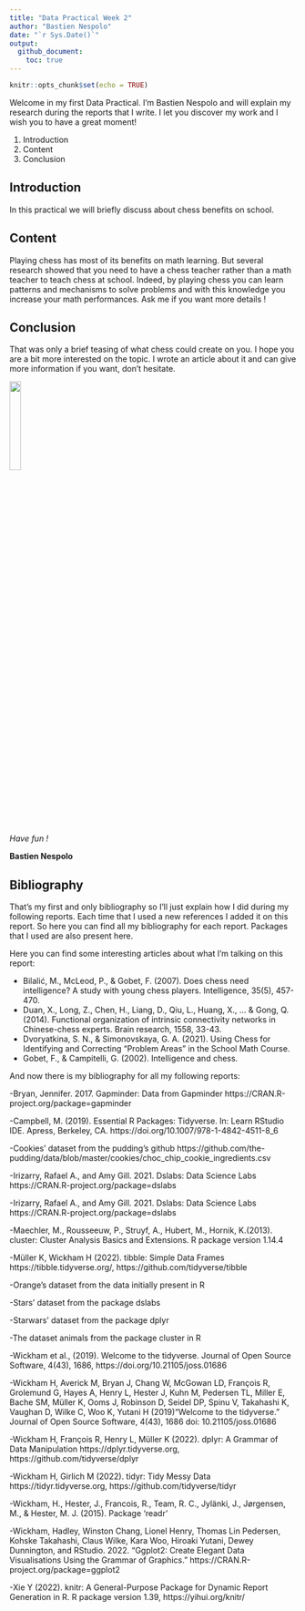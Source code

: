 ---
title: "Data Practical Week 2"
author: "Bastien Nespolo"
date: "`r Sys.Date()`"
output: 
  github_document:
    toc: true
---

```{r setup, include=FALSE}
knitr::opts_chunk$set(echo = TRUE)
```

Welcome in my first Data Practical. I'm Bastien Nespolo and will explain my research during the reports that I write. I let you discover my work and I wish you to have a great moment!


1. Introduction
2. Content
3. Conclusion

## Introduction

In this practical we will briefly discuss about chess benefits on school. 

## Content
Playing chess has most of its benefits on math learning. But several research showed that you need to have a chess teacher rather than a math teacher to teach chess at school. Indeed, by playing chess you can learn patterns and mechanisms to solve problems and with this knowledge you increase your math performances. Ask me if you want more details !

## Conclusion
That was only a brief teasing of what chess could create on you. I hope you are a bit more interested on the topic. I wrote an article about it and can give more information if you want, don't hesitate.

![](https://i.pinimg.com/originals/e3/d3/90/e3d39014e225b037ddc51838f7f297b3.jpg){width=20%} 

*Have fun !*

**Bastien Nespolo**


## Bibliography
That's my first and only bibliography so I'll just explain how I did during my following reports. Each time that I used a new references I added it on this report. So here you can find all my bibliography for each report. Packages that I used are also present here.

Here you can find some interesting articles about what I'm talking on this report:

- Bilalić, M., McLeod, P., & Gobet, F. (2007). Does chess need intelligence? A study with young chess players. Intelligence, 35(5), 457-470.
- Duan, X., Long, Z., Chen, H., Liang, D., Qiu, L., Huang, X., ... & Gong, Q. (2014). Functional organization of intrinsic connectivity networks in Chinese-chess experts. Brain research, 1558, 33-43.
- Dvoryatkina, S. N., & Simonovskaya, G. A. (2021). Using Chess for Identifying and Correcting “Problem Areas” in the School Math Course.
- Gobet, F., & Campitelli, G. (2002). Intelligence and chess.


And now there is my bibliography for all my following reports:

-Bryan, Jennifer. 2017. Gapminder: Data from Gapminder https://CRAN.R-project.org/package=gapminder

-Campbell, M. (2019). Essential R Packages: Tidyverse. In: Learn RStudio IDE. Apress, Berkeley, CA. https://doi.org/10.1007/978-1-4842-4511-8_6

-Cookies’ dataset from the pudding’s github https://github.com/the-pudding/data/blob/master/cookies/choc_chip_cookie_ingredients.csv

-Irizarry, Rafael A., and Amy Gill. 2021. Dslabs: Data Science Labs https://CRAN.R-project.org/package=dslabs

-Irizarry, Rafael A., and Amy Gill. 2021. Dslabs: Data Science Labs https://CRAN.R-project.org/package=dslabs

-Maechler, M., Rousseeuw, P., Struyf, A., Hubert, M., Hornik, K.(2013). cluster: Cluster Analysis Basics and Extensions. R package version 1.14.4

-Müller K, Wickham H (2022). tibble: Simple Data Frames 
https://tibble.tidyverse.org/, https://github.com/tidyverse/tibble

-Orange’s dataset from the data initially present in R

-Stars’ dataset from the package dslabs

-Starwars’ dataset from the package dplyr

-The dataset animals from the package cluster in R

-Wickham et al., (2019). Welcome to the tidyverse. Journal of Open Source Software, 4(43), 1686, https://doi.org/10.21105/joss.01686

-Wickham H, Averick M, Bryan J, Chang W, McGowan LD, François R, Grolemund G, Hayes A, Henry L, Hester J, Kuhn M, Pedersen TL, Miller E, Bache SM, Müller K, Ooms J, Robinson D, Seidel DP, Spinu V, Takahashi K, Vaughan D, Wilke C, Woo K, Yutani H (2019)“Welcome to the tidyverse.” Journal of Open Source Software, 4(43), 1686
doi: 10.21105/joss.01686

-Wickham H, François R, Henry L, Müller K (2022). dplyr: A Grammar of Data Manipulation
https://dplyr.tidyverse.org, https://github.com/tidyverse/dplyr

-Wickham H, Girlich M (2022). tidyr: Tidy Messy Data 
https://tidyr.tidyverse.org, https://github.com/tidyverse/tidyr

-Wickham, H., Hester, J., Francois, R., Team, R. C., Jylänki, J., Jørgensen, M., & Hester, M. J. (2015). Package ‘readr’

-Wickham, Hadley, Winston Chang, Lionel Henry, Thomas Lin Pedersen, Kohske Takahashi, Claus Wilke, Kara Woo, Hiroaki Yutani, Dewey Dunnington, and RStudio. 2022. “Ggplot2: Create Elegant Data Visualisations Using the Grammar of Graphics.” https://CRAN.R-project.org/package=ggplot2

-Xie Y (2022). knitr: A General-Purpose Package for Dynamic Report Generation in R. R package version 1.39, https://yihui.org/knitr/
